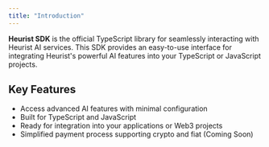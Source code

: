 ```yaml
---
title: "Introduction"
---
```


**Heurist SDK** is the official TypeScript library for seamlessly interacting with Heurist AI services. This SDK provides an easy-to-use interface for integrating Heurist's powerful AI features into your TypeScript or JavaScript projects.

## Key Features
- Access advanced AI features with minimal configuration
- Built for TypeScript and JavaScript
- Ready for integration into your applications or Web3 projects
- Simplified payment process supporting crypto and fiat (Coming Soon)

